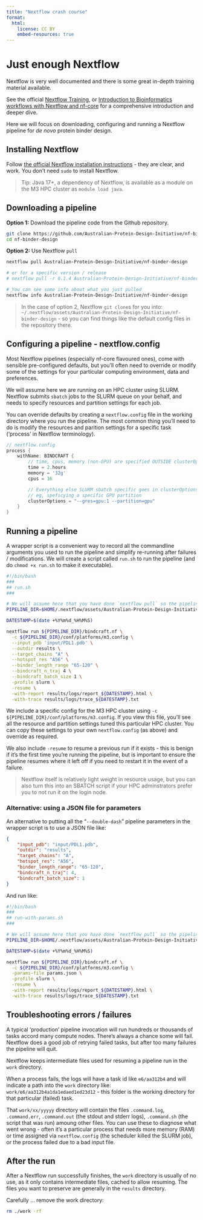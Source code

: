 ```yaml
---
title: "Nextflow crash course"
format:
  html:
    license: CC BY
    embed-resources: true
---
```


# Just enough Nextflow

Nextflow is very well documented and there is some great in-depth training material available.

See the official [Nextflow Training](https://training.nextflow.io/latest/), or [Introduction to Bioinformatics workflows with Nextflow and nf-core](https://carpentries-incubator.github.io/workflows-nextflow/index.html) for a comprehensive introduction and deeper dive.

Here we will focus on downloading, configuring and running a Nextflow pipeline for _de novo_ protein binder design.

## Installing Nextflow

Follow [the official Nextflow installation instructions](https://www.nextflow.io/docs/latest/install.html) - they are clear, and work. You don't need `sudo` to install Nextflow.

> Tip: Java 17+, a dependency of Nextflow, is available as a module on the M3 HPC cluster as `module load java`.

## Downloading a pipeline

**Option 1:** Download the pipeline code from the Github repository.

```bash
git clone https://github.com/Australian-Protein-Design-Initiative/nf-binder-design
cd nf-binder-design
```

**Option 2:** Use Nextflow `pull`

```bash
nextflow pull Australian-Protein-Design-Initiative/nf-binder-design

# or for a specific version / release
# nextflow pull -r 0.1.4 Australian-Protein-Design-Initiative/nf-binder-design

# You can see some info about what you just pulled
nextflow info Australian-Protein-Design-Initiative/nf-binder-design
```

> In the case of option 2, Nextflow `git clone`s for you into: `~/.nextflow/assets/Australian-Protein-Design-Initiative/nf-binder-design` - so you can find things like the default config files in the repository there.

## Configuring a pipeline - nextflow.config

Most Nextflow pipelines (especially nf-core flavoured ones), come with sensible pre-configured defaults, but you'll often need to override or modify some of the settings for your particular computing environment, data and preferences. 

We will assume here we are running on an HPC cluster using SLURM. Nextflow submits `sbatch` jobs to the SLURM queue on your behalf, and needs to specify resources and partition settings for each job.

You can override defaults by creating a `nextflow.config` file in the working directory where you run the pipeline. The most common thing you'll need to do is modify the resources and parition settings for a specific task ('process' in Nextflow terminology).

```groovy
// nextflow.config
process {
    withName: BINDCRAFT {
        // time, cpus, memory (non-GPU) are specified OUTSIDE clusterOptions
        time = 2.hours
        memory = '32g'
        cpus = 16

        // Everything else SLURM sbatch specific goes in clusterOptions
        // eg, speficying a specific GPU partition
        clusterOptions = "--gres=gpu:1 --partition=gpu"
    }
}
```

## Running a pipeline

A wrapper script is a convenient way to record all the commandline arguments you used to run the pipeline and simplify re-running after failures / modifications. We will create a script called `run.sh` to run the pipeline (and do `chmod +x run.sh` to make it executable).

```bash
#!/bin/bash
###
## run.sh
###

# We will assume here that you have done `nextflow pull` so the pipeline code is in $HOME/.nextflow/assets/Australian-Protein-Design-Initiative/nf-binder-design
PIPELINE_DIR=$HOME/.nextflow/assets/Australian-Protein-Design-Initiative/nf-binder-design

DATESTAMP=$(date +%Y%m%d_%H%M%S)

nextflow run ${PIPELINE_DIR}/bindcraft.nf \
  -c ${PIPELINE_DIR}/conf/platforms/m3.config \
  --input_pdb 'input/PDL1.pdb' \
  --outdir results \
  --target_chains "A" \
  --hotspot_res "A56" \
  --binder_length_range "65-120" \
  --bindcraft_n_traj 4 \
  --bindcraft_batch_size 1 \
  -profile slurm \
  -resume \
  -with-report results/logs/report_${DATESTAMP}.html \
  -with-trace results/logs/trace_${DATESTAMP}.txt
```

We include a specific config for the M3 HPC cluster using `-c ${PIPELINE_DIR}/conf/platforms/m3.config`.
If you view this file, you'll see all the resource and partition settings tuned this particular HPC cluster. You can copy these settings to your own `nextflow.config` (as above) and override as required.

We also include `-resume` to resume a previous run if it exists - this is benign if it's the first time you're running the pipeline, but is important to ensure the pipeline resumes where it left off if you need to restart it in the event of a failure.

> Nextflow itself is relatively light weight in resource usage, but you can also turn this into an SBATCH script if your HPC adminstrators prefer you to not run it on the login node.

### Alternative: using a JSON file for parameters

An alternative to putting all the "`--double-dash`" pipeline parameters in the wrapper script is to use a JSON file like:

```json
{
    "input_pdb": "input/PDL1.pdb",
    "outdir": "results",
    "target_chains": "A",
    "hotspot_res": "A56",
    "binder_length_range": "65-120",
    "bindcraft_n_traj": 4,
    "bindcraft_batch_size": 1
}
```

And run like:

```bash
#!/bin/bash
###
## run-with-params.sh
###

# We will assume here that you have done `nextflow pull` so the pipeline code is in $HOME/.nextflow/assets/Australian-Protein-Design-Initiative/nf-binder-design
PIPELINE_DIR=$HOME/.nextflow/assets/Australian-Protein-Design-Initiative/nf-binder-design

DATESTAMP=$(date +%Y%m%d_%H%M%S)

nextflow run ${PIPELINE_DIR}/bindcraft.nf \
  -c ${PIPELINE_DIR}/conf/platforms/m3.config \
  -params-file params.json \
  -profile slurm \
  -resume \
  -with-report results/logs/report_${DATESTAMP}.html \
  -with-trace results/logs/trace_${DATESTAMP}.txt
```

## Troubleshooting errors / failures

A typical 'production' pipeline invocation will run hundreds or thousands of tasks accord many compute nodes. There's always a chance some will fail. Nextflow does a good job of retrying failed tasks, but after too many failures the pipeline will quit.

Nextflow keeps intermediate files used for resuming a pipeline run in the `work` directory.

When a process fails, the logs will have a task id like `e6/aa312b4` and will indicate a path into the `work` directory like: `work/e6/aa312b4a1da1edaed1ed23d12` - this folder is the working directory for that particular (failed) task.

That `work/xx/yyyyy` directory will contain the files `.command.log`, `.command.err`, `.command.out` (the stdout and stderr logs), `.command.sh` (the script that was run) amoung other files. You can use these to diagnose what went wrong - often it's a particular process that needs more memory (RAM) or time assigned via `nextflow.config` (the scheduler killed the SLURM job), or the process failed due to a bad input file.

## After the run

After a Nextflow run successfully finishes, the `work` directory is usually of no use, as it only contains intermediate files, cached to allow resuming. The files you want to preserve are generally in the `results` directory.

Carefully ... remove the work directory:
```bash
rm ./work -rf
```
